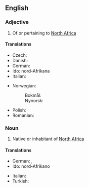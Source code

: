 ==English==

===Adjective===
{{en-adj|-|head=[[north|North]] [[African]]}}

# Of or pertaining to [[North Africa]]

====Translations====
{{trans-top|of or pertaining to North Africa}}
* Czech: {{t|cs|severoafrický}}
* Danish: {{t|da|nordafrikansk}}
* German: {{t+|de|nordafrikanisch}}
* Ido: nord-Afrikana
* Italian: {{t|it|nordafricano}}
{{trans-mid}}
* Norwegian:
*: Bokmål: {{t|nb|nordafrikansk}}
*: Nynorsk: {{t|nn|nordafrikansk}}
* Polish: {{t+|pl|północnoafrykański|m}}
* Romanian: {{t|ro|nord-african}}
{{trans-bottom}}

===Noun===
{{en-noun|head=[[north|North]] [[African]]}}

# Native or inhabitant of [[North Africa]]

====Translations====
{{trans-top|native or inhabitant of North Africa}}
* German: {{t+|de|Nordafrikaner|m}}, {{t+|de|Nordafrikanerin|f}}
* Ido: nord-Afrikano
{{trans-mid}}
* Italian: {{t|it|nordafricano}}
* Turkish: {{t|tr|Kuzey Afrikalı}}
{{trans-bottom}}